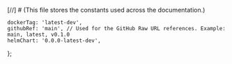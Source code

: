 [//]  # (This file stores the constants used across the documentation.)

    dockerTag: 'latest-dev',
    githubRef: 'main', // Used for the GitHub Raw URL references. Example: main, latest, v0.1.0
    helmChart: '0.0.0-latest-dev',
};
